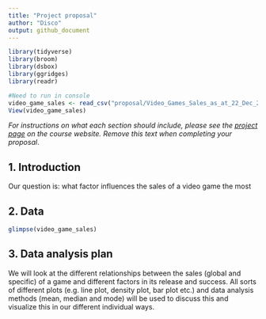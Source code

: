 ```yaml
---
title: "Project proposal"
author: "Disco"
output: github_document
---
```


```r
library(tidyverse)
library(broom)
library(dsbox)
library(ggridges)
library(readr)
```

```r
#Need to run in console
video_game_sales <- read_csv("proposal/Video_Games_Sales_as_at_22_Dec_2016.csv")
View(video_game_sales)
```
*For instructions on what each section should include, please see the [project page](https://idsed.digital/assessments/project/#proposal) on the course website. Remove this text when completing your proposal*.

## 1. Introduction

Our question is:
what factor influences the sales of a video game the most

## 2. Data
```r
glimpse(video_game_sales)
```

## 3. Data analysis plan

We will look at the different relationships between the sales (global and specific) of a game and different factors in its release and success. All sorts of different plots (e.g. line plot, density plot, bar plot etc.) and data analysis methods (mean, median and mode) will be used to discuss this and visualize this in our different individual ways.

